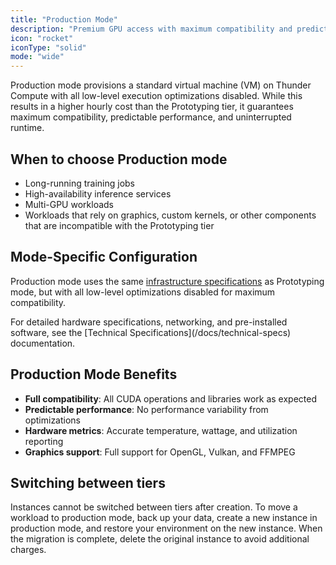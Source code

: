 ```yaml
---
title: "Production Mode"
description: "Premium GPU access with maximum compatibility and predictable performance for production workloads"
icon: "rocket"
iconType: "solid"
mode: "wide"
---
```


Production mode provisions a standard virtual machine (VM) on Thunder Compute with all low-level execution optimizations disabled. While this results in a higher hourly cost than the Prototyping tier, it guarantees maximum compatibility, predictable performance, and uninterrupted runtime.

## When to choose Production mode

- Long-running training jobs
- High-availability inference services
- Multi-GPU workloads
- Workloads that rely on graphics, custom kernels, or other components that are incompatible with the Prototyping tier

## Mode-Specific Configuration

Production mode uses the same [infrastructure specifications](/docs/technical-specs#instance-infrastructure) as Prototyping mode, but with all low-level optimizations disabled for maximum compatibility.

<Note>
  For detailed hardware specifications, networking, and pre-installed software, see the [Technical Specifications](/docs/technical-specs) documentation.
</Note>

## Production Mode Benefits

- **Full compatibility**: All CUDA operations and libraries work as expected
- **Predictable performance**: No performance variability from optimizations
- **Hardware metrics**: Accurate temperature, wattage, and utilization reporting
- **Graphics support**: Full support for OpenGL, Vulkan, and FFMPEG

## Switching between tiers

Instances cannot be switched between tiers after creation. To move a workload to production mode, back up your data, create a new instance in production mode, and restore your environment on the new instance. When the migration is complete, delete the original instance to avoid additional charges.
